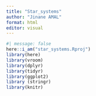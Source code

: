 ```yaml
---
title: "Star_systems"
author: "Jinane AMAL"
format: html
editor: visual
---
```


```r
#| message: false
here::i_am("star_systems.Rproj")
library(here)
library(vroom)
library(dplyr)
library(tidyr)
library(ggplot2)
library (stringr)
library(knitr)
```